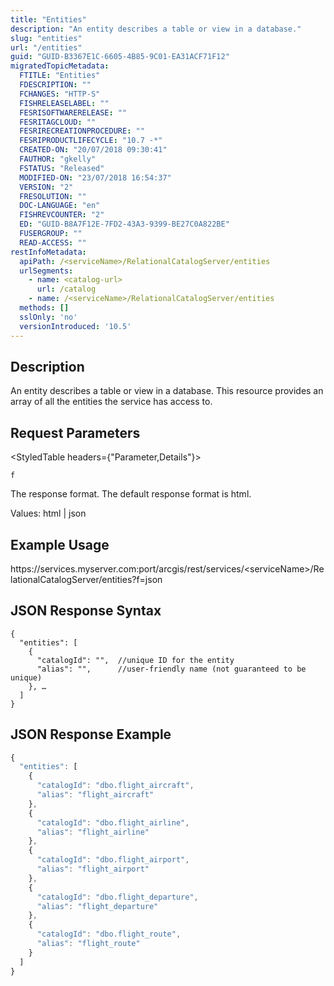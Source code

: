 ```yaml
---
title: "Entities"
description: "An entity describes a table or view in a database."
slug: "entities"
url: "/entities"
guid: "GUID-B3367E1C-6605-4B85-9C01-EA31ACF71F12"
migratedTopicMetadata:
  FTITLE: "Entities"
  FDESCRIPTION: ""
  FCHANGES: "HTTP-S"
  FISHRELEASELABEL: ""
  FESRISOFTWARERELEASE: ""
  FESRITAGCLOUD: ""
  FESRIRECREATIONPROCEDURE: ""
  FESRIPRODUCTLIFECYCLE: "10.7 -*"
  CREATED-ON: "20/07/2018 09:30:41"
  FAUTHOR: "gkelly"
  FSTATUS: "Released"
  MODIFIED-ON: "23/07/2018 16:54:37"
  VERSION: "2"
  FRESOLUTION: ""
  DOC-LANGUAGE: "en"
  FISHREVCOUNTER: "2"
  ED: "GUID-B8A7F12E-7FD2-43A3-9399-BE27C0A822BE"
  FUSERGROUP: ""
  READ-ACCESS: ""
restInfoMetadata:
  apiPath: /<serviceName>/RelationalCatalogServer/entities
  urlSegments:
    - name: <catalog-url>
      url: /catalog
    - name: /<serviceName>/RelationalCatalogServer/entities
  methods: []
  sslOnly: 'no'
  versionIntroduced: '10.5'
---
```


## Description

An entity describes a table or view in a database. This resource provides an array of all the entities the service has access to.

##  Request Parameters 

<StyledTable headers={"Parameter,Details"}>

<StyledTableRow>

<StyledTableCell cellStyle="markdown">

`f` 

</StyledTableCell>

<StyledTableCell cellStyle="markdown">

The response format. The default response format is html.

Values: html | json

</StyledTableCell>

</StyledTableRow>

</StyledTable>

## Example Usage

https&#x3A;//services.myserver.com:port/arcgis/rest/services/&lt;serviceName>/RelationalCatalogServer/entities?f=json

## JSON Response Syntax

```other
{
  "entities": [
    {
      "catalogId": "",  //unique ID for the entity
      "alias": "",      //user-friendly name (not guaranteed to be unique)
    }, …
  ]
}
```

 

## JSON Response Example

```javascript
{
  "entities": [
    {
      "catalogId": "dbo.flight_aircraft",
      "alias": "flight_aircraft"
    },
    {
      "catalogId": "dbo.flight_airline",
      "alias": "flight_airline"
    },
    {
      "catalogId": "dbo.flight_airport",
      "alias": "flight_airport"
    },
    {
      "catalogId": "dbo.flight_departure",
      "alias": "flight_departure"
    },
    {
      "catalogId": "dbo.flight_route",
      "alias": "flight_route"
    }
  ]
}
```

 
